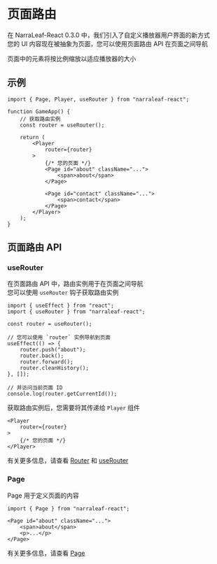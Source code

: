 # 页面路由

在 NarraLeaf-React 0.3.0 中，我们引入了自定义播放器用户界面的新方式  
您的 UI 内容现在被抽象为页面，您可以使用页面路由 API 在页面之间导航

页面中的元素将按比例缩放以适应播放器的大小

## 示例

```tsx
import { Page, Player, useRouter } from "narraleaf-react";
```

```tsx
function GameApp() {
    // 获取路由实例
    const router = useRouter();

    return (
        <Player
            router={router}
        >
            {/* 您的页面 */}
            <Page id="about" className="...">
                <span>about</span>
            </Page>

            <Page id="contact" className="...">
                <span>contact</span>
            </Page>
        </Player>
    );
}
```

## 页面路由 API

### useRouter

在页面路由 API 中，路由实例用于在页面之间导航  
您可以使用 `useRouter` 钩子获取路由实例

```tsx
import { useEffect } from "react";
import { useRouter } from "narraleaf-react";
```

```tsx
const router = useRouter();

// 您可以使用 `router` 实例导航到页面
useEffect(() => {
    router.push("about");
    router.back();
    router.forward();
    router.cleanHistory();
}, []);

// 并访问当前页面 ID
console.log(router.getCurrentId());
```

获取路由实例后，您需要将其传递给 `Player` 组件

```tsx
<Player
    router={router}
>
    {/* 您的页面 */}
</Player>
```

有关更多信息，请查看 [Router](./page-router/router) 和 [useRouter](./hooks/useRouter)

### Page

Page 用于定义页面的内容

```tsx
import { Page } from "narraleaf-react";
```

```tsx
<Page id="about" className="...">
    <span>about</span>
    <p>...</p>
</Page>
```

有关更多信息，请查看 [Page](./page-router/page)